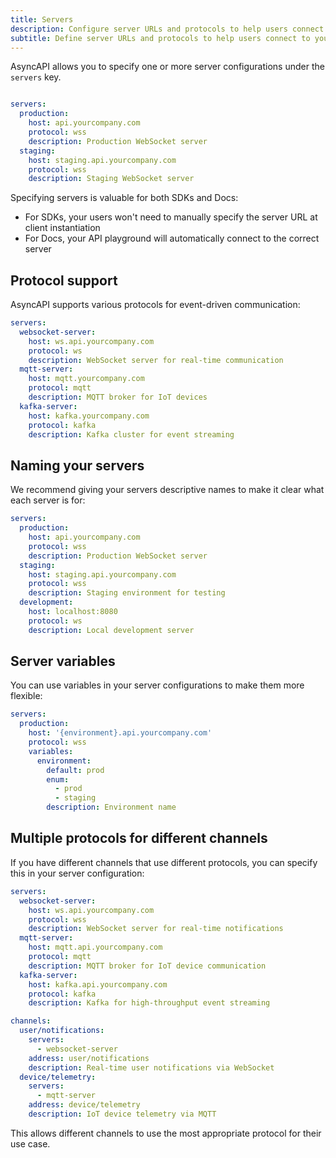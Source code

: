 ```yaml
---
title: Servers
description: Configure server URLs and protocols to help users connect to your event-driven API.
subtitle: Define server URLs and protocols to help users connect to your event-driven API.
---
```


AsyncAPI allows you to specify one or more server configurations under the `servers` key.

```yml asyncapi.yml 

servers: 
  production:
    host: api.yourcompany.com
    protocol: wss
    description: Production WebSocket server
  staging:
    host: staging.api.yourcompany.com
    protocol: wss
    description: Staging WebSocket server
```

Specifying servers is valuable for both SDKs and Docs: 
- For SDKs, your users won't need to manually specify the server URL at client instantiation
- For Docs, your API playground will automatically connect to the correct server

## Protocol support

AsyncAPI supports various protocols for event-driven communication:

```yml asyncapi.yml {4,8,12}
servers: 
  websocket-server:
    host: ws.api.yourcompany.com
    protocol: ws
    description: WebSocket server for real-time communication
  mqtt-server:
    host: mqtt.yourcompany.com
    protocol: mqtt
    description: MQTT broker for IoT devices
  kafka-server:
    host: kafka.yourcompany.com
    protocol: kafka
    description: Kafka cluster for event streaming
```

## Naming your servers

We recommend giving your servers descriptive names to make it clear what each server is for:

```yml asyncapi.yml 
servers: 
  production:
    host: api.yourcompany.com
    protocol: wss
    description: Production WebSocket server
  staging:
    host: staging.api.yourcompany.com
    protocol: wss
    description: Staging environment for testing
  development:
    host: localhost:8080
    protocol: ws
    description: Local development server
```

## Server variables

You can use variables in your server configurations to make them more flexible:

```yml asyncapi.yml {3-10}
servers:
  production:
    host: '{environment}.api.yourcompany.com'
    protocol: wss
    variables:
      environment:
        default: prod
        enum:
          - prod
          - staging
        description: Environment name
```

## Multiple protocols for different channels

If you have different channels that use different protocols, you can specify this in your server configuration:

```yml asyncapi.yml {2-14, 17-21}
servers:
  websocket-server:
    host: ws.api.yourcompany.com
    protocol: wss
    description: WebSocket server for real-time notifications
  mqtt-server:
    host: mqtt.api.yourcompany.com
    protocol: mqtt
    description: MQTT broker for IoT device communication
  kafka-server:
    host: kafka.api.yourcompany.com
    protocol: kafka
    description: Kafka for high-throughput event streaming

channels:
  user/notifications:
    servers:
      - websocket-server
    address: user/notifications
    description: Real-time user notifications via WebSocket
  device/telemetry:
    servers:
      - mqtt-server
    address: device/telemetry
    description: IoT device telemetry via MQTT
```

This allows different channels to use the most appropriate protocol for their use case. 